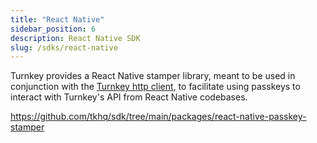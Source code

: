 ```yaml
---
title: "React Native"
sidebar_position: 6
description: React Native SDK
slug: /sdks/react-native
---
```


Turnkey provides a React Native stamper library, meant to be used in conjunction with the [Turnkey http client](/sdks/advanced/turnkey-client), to facilitate using passkeys to interact with Turnkey's API from React Native codebases.

https://github.com/tkhq/sdk/tree/main/packages/react-native-passkey-stamper
